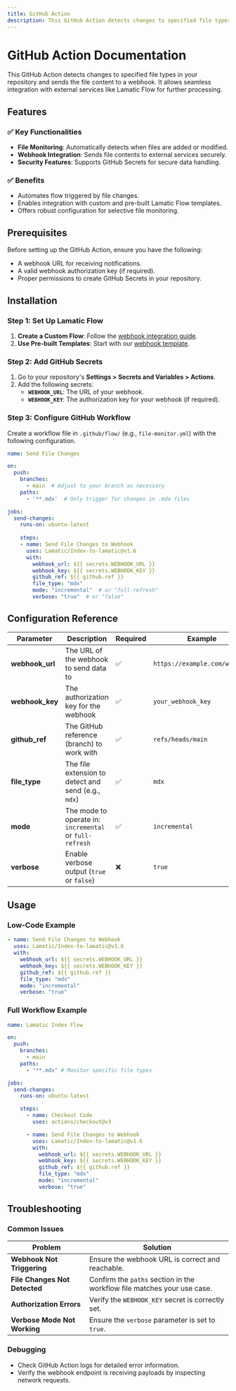```yaml
---
title: GitHub Action
description: This GitHub Action detects changes to specified file types in your repository and sends the file content to a webhook. It allows seamless integration with external services like Lamatic Flow for further processing.
---
```


# GitHub Action Documentation

This GitHub Action detects changes to specified file types in your repository and sends the file content to a webhook. It allows seamless integration with external services like Lamatic Flow for further processing.

## Features

### ✅ Key Functionalities

- **File Monitoring**: Automatically detects when files are added or modified.
- **Webhook Integration**: Sends file contents to external services securely.
- **Security Features**: Supports GitHub Secrets for secure data handling.

### ✅ Benefits

- Automates flow triggered by file changes.
- Enables integration with custom and pre-built Lamatic Flow templates.
- Offers robust configuration for selective file monitoring.


## Prerequisites

Before setting up the GitHub Action, ensure you have the following:

- A webhook URL for receiving notifications.
- A valid webhook authorization key (if required).
- Proper permissions to create GitHub Secrets in your repository.


## Installation

### Step 1: Set Up Lamatic Flow

1. **Create a Custom Flow**: Follow the [webhook integration guide](https://lamatic.ai/docs/interface/webhooks).
2. **Use Pre-built Templates**: Start with our [webhook template](https://hub.lamatic.ai/templates/index-from-github).

### Step 2: Add GitHub Secrets

1. Go to your repository's **Settings > Secrets and Variables > Actions**.
2. Add the following secrets:
   - **`WEBHOOK_URL`**: The URL of your webhook.
   - **`WEBHOOK_KEY`**: The authorization key for your webhook (if required).

### Step 3: Configure GitHub Workflow

Create a workflow file in `.github/flow/` (e.g., `file-monitor.yml`) with the following configuration.
```yaml
name: Send File Changes

on:
  push:
    branches:
      - main  # Adjust to your branch as necessary
    paths: 
      - '**.mdx'  # Only trigger for changes in .mdx files

jobs:
  send-changes:
    runs-on: ubuntu-latest
    
    steps:
    - name: Send File Changes to Webhook
      uses: Lamatic/Index-to-lamatic@v1.6
      with:
        webhook_url: ${{ secrets.WEBHOOK_URL }}
        webhook_key: ${{ secrets.WEBHOOK_KEY }}
        github_ref: ${{ github.ref }}
        file_type: "mdx"
        mode: "incremental"  # or "full-refresh"
        verbose: "true"  # or "false"
```

## Configuration Reference

| **Parameter**   | **Description**                                         | **Required** | **Example**                   |
| --------------- | ------------------------------------------------------- | ------------ | ----------------------------- |
| **webhook_url** | The URL of the webhook to send data to                  | ✅           | `https://example.com/webhook` |
| **webhook_key** | The authorization key for the webhook                   | ✅           | `your_webhook_key`            |
| **github_ref**  | The GitHub reference (branch) to work with              | ✅           | `refs/heads/main`             |
| **file_type**   | The file extension to detect and send (e.g., `mdx`)     | ✅           | `mdx`                         |
| **mode**        | The mode to operate in: `incremental` or `full-refresh` | ✅           | `incremental`                 |
| **verbose**     | Enable verbose output (`true` or `false`)               | ❌           | `true`                        |


## Usage

### Low-Code Example

```yaml
- name: Send File Changes to Webhook
  uses: Lamatic/Index-to-lamatic@v1.6
  with:
    webhook_url: ${{ secrets.WEBHOOK_URL }}
    webhook_key: ${{ secrets.WEBHOOK_KEY }}
    github_ref: ${{ github.ref }}
    file_type: "mdx"
    mode: "incremental"
    verbose: "true"
```

### Full Workflow Example

```yaml
name: Lamatic Index Flow

on:
  push:
    branches:
      - main
    paths:
      - "**.mdx" # Monitor specific file types

jobs:
  send-changes:
    runs-on: ubuntu-latest

    steps:
      - name: Checkout Code
        uses: actions/checkout@v3

      - name: Send File Changes to Webhook
        uses: Lamatic/Index-to-lamatic@v1.6
        with:
          webhook_url: ${{ secrets.WEBHOOK_URL }}
          webhook_key: ${{ secrets.WEBHOOK_KEY }}
          github_ref: ${{ github.ref }}
          file_type: "mdx"
          mode: "incremental"
          verbose: "true"
```

## Troubleshooting

### Common Issues

| **Problem**                   | **Solution**                                                            |
| ----------------------------- | ----------------------------------------------------------------------- |
| **Webhook Not Triggering**    | Ensure the webhook URL is correct and reachable.                        |
| **File Changes Not Detected** | Confirm the `paths` section in the workflow file matches your use case. |
| **Authorization Errors**      | Verify the `WEBHOOK_KEY` secret is correctly set.                       |
| **Verbose Mode Not Working**  | Ensure the `verbose` parameter is set to `true`.                        |

### Debugging

- Check GitHub Action logs for detailed error information.
- Verify the webhook endpoint is receiving payloads by inspecting network requests.
